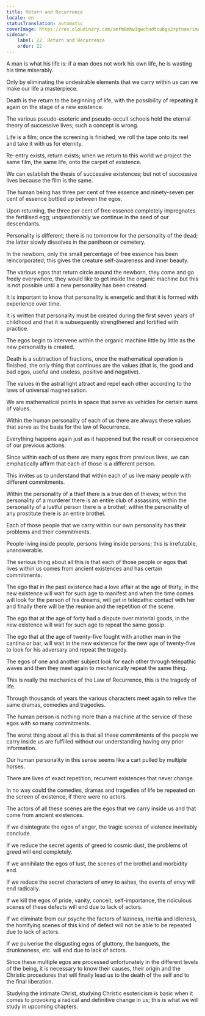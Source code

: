 ```yaml
---
title: Return and Recurrence
locale: en
statusTranslation: automatic
coverImage: https://res.cloudinary.com/xmfm6mhw3gwctndtcubgx2rptnae/image/upload/v1741354419/small_cover_la_gran_rebelion_28716e29d2.webp
sidebar:
    label: 22. Return and Recurrence
    order: 22
---
```

A man is what his life is: if a man does not work his own life, he is wasting his time miserably.

Only by eliminating the undesirable elements that we carry within us can we make our life a masterpiece.

Death is the return to the beginning of life, with the possibility of repeating it again on the stage of a new existence.

The various pseudo-esoteric and pseudo-occult schools hold the eternal theory of successive lives; such a concept is wrong.

Life is a film; once the screening is finished, we roll the tape onto its reel and take it with us for eternity.

Re-entry exists, return exists; when we return to this world we project the same film, the same life, onto the carpet of existence.

We can establish the thesis of successive existences; but not of successive lives because the film is the same.

The human being has three per cent of free essence and ninety-seven per cent of essence bottled up between the egos.

Upon returning, the three per cent of free essence completely impregnates the fertilised egg; unquestionably we continue in the seed of our descendants.

Personality is different; there is no tomorrow for the personality of the dead; the latter slowly dissolves in the pantheon or cemetery.

In the newborn, only the small percentage of free essence has been reincorporated; this gives the creature self-awareness and inner beauty.

The various egos that return circle around the newborn, they come and go freely everywhere, they would like to get inside the organic machine but this is not possible until a new personality has been created.

It is important to know that personality is energetic and that it is formed with experience over time.

It is written that personality must be created during the first seven years of childhood and that it is subsequently strengthened and fortified with practice.

The egos begin to intervene within the organic machine little by little as the new personality is created.

Death is a subtraction of fractions, once the mathematical operation is finished, the only thing that continues are the values (that is, the good and bad egos, useful and useless, positive and negative).

The values in the astral light attract and repel each other according to the laws of universal magnetisation.

We are mathematical points in space that serve as vehicles for certain sums of values.

Within the human personality of each of us there are always these values that serve as the basis for the law of Recurrence.

Everything happens again just as it happened but the result or consequence of our previous actions.

Since within each of us there are many egos from previous lives, we can emphatically affirm that each of those is a different person.

This invites us to understand that within each of us live many people with different commitments.

Within the personality of a thief there is a true den of thieves; within the personality of a murderer there is an entire club of assassins; within the personality of a lustful person there is a brothel; within the personality of any prostitute there is an entire brothel.

Each of those people that we carry within our own personality has their problems and their commitments.

People living inside people, persons living inside persons; this is irrefutable, unanswerable.

The serious thing about all this is that each of those people or egos that lives within us comes from ancient existences and has certain commitments.

The ego that in the past existence had a love affair at the age of thirty, in the new existence will wait for such age to manifest and when the time comes will look for the person of his dreams, will get in telepathic contact with her and finally there will be the reunion and the repetition of the scene.

The ego that at the age of forty had a dispute over material goods, in the new existence will wait for such age to repeat the same gossip.

The ego that at the age of twenty-five fought with another man in the cantina or bar, will wait in the new existence for the new age of twenty-five to look for his adversary and repeat the tragedy.

The egos of one and another subject look for each other through telepathic waves and then they meet again to mechanically repeat the same thing.

This is really the mechanics of the Law of Recurrence, this is the tragedy of life.

Through thousands of years the various characters meet again to relive the same dramas, comedies and tragedies.

The human person is nothing more than a machine at the service of these egos with so many commitments.

The worst thing about all this is that all these commitments of the people we carry inside us are fulfilled without our understanding having any prior information.

Our human personality in this sense seems like a cart pulled by multiple horses.

There are lives of exact repetition, recurrent existences that never change.

In no way could the comedies, dramas and tragedies of life be repeated on the screen of existence, if there were no actors.

The actors of all these scenes are the egos that we carry inside us and that come from ancient existences.

If we disintegrate the egos of anger, the tragic scenes of violence inevitably conclude.

If we reduce the secret agents of greed to cosmic dust, the problems of greed will end completely.

If we annihilate the egos of lust, the scenes of the brothel and morbidity end.

If we reduce the secret characters of envy to ashes, the events of envy will end radically.

If we kill the egos of pride, vanity, conceit, self-importance, the ridiculous scenes of these defects will end due to lack of actors.

If we eliminate from our psyche the factors of laziness, inertia and idleness, the horrifying scenes of this kind of defect will not be able to be repeated due to lack of actors.

If we pulverise the disgusting egos of gluttony, the banquets, the drunkneness, etc. will end due to lack of actors.

Since these multiple egos are processed unfortunately in the different levels of the being, it is necessary to know their causes, their origin and the Christic procedures that will finally lead us to the death of the self and to the final liberation.

Studying the intimate Christ, studying Christic esotericism is basic when it comes to provoking a radical and definitive change in us; this is what we will study in upcoming chapters.

